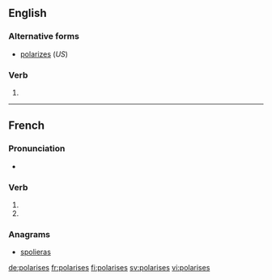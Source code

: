 {{also|polarisés}}
==English==

===Alternative forms===
* [[polarizes]] (''US'')

===Verb===
{{head|en|verb form}}

# {{en-third-person singular of|polarise}}

----

==French==

===Pronunciation===
* {{IPA|lang=fr|/pɔ.la.ʁiz/}}

===Verb===
{{fr-verb-form}}

# {{inflection of|polariser||2|s|pres|ind|lang=fr}}
# {{inflection of|polariser||2|s|pres|sub|lang=fr}}

===Anagrams===
* [[spolieras#French|spolieras]]

[[de:polarises]]
[[fr:polarises]]
[[fi:polarises]]
[[sv:polarises]]
[[vi:polarises]]
